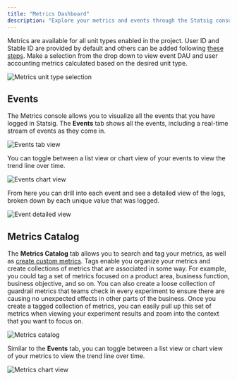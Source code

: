 ```yaml
---
title: "Metrics Dashboard"
description: "Explore your metrics and events through the Statsig console with real-time visualization and organization tools."
---
```


Metrics are available for all unit types enabled in the project.  User ID and Stable ID are provided by default and others can be added following [these steps](/guides/experiment-on-custom-id-types#step-1---add-companyid-as-a-new-id-type-in-your-project-settings).  Make a selection from the drop down to view event DAU and user accounting metrics calculated based on the desired unit type.

<Frame>
  <img src="/images/metrics/unit-type-selection.png" alt="Metrics unit type selection" />
</Frame>

## Events
The Metrics console allows you to visualize all the events that you have logged in Statsig. The **Events** tab shows all the events, including a real-time stream of events as they come in.

<Frame>
  <img src="/images/metrics/events-tab-view.png" alt="Events tab view" />
</Frame>

You can toggle between a list view or chart view of your events to view the trend line over time.  

<Frame>
  <img src="/images/metrics/events-chart-view.png" alt="Events chart view" />
</Frame>

From here you can drill into each event and see a detailed view of the logs, broken down by each unique value that was logged.

<Frame>
  <img src="/images/metrics/event-detailed-view.png" alt="Event detailed view" />
</Frame>

## Metrics Catalog
The **Metrics Catalog** tab allows you to search and tag your metrics, as well as [create custom metrics](/metrics/create). Tags enable you organize your metrics and create collections of metrics that are associated in some way. For example, you could tag a set of metrics focused on a product area, business function, business objective, and so on. You can also create a loose collection of guardrail metrics that teams check in every experiment to ensure there are causing no unexpected effects in other parts of the business. Once you create a tagged collection of metrics, you can easily pull up this set of metrics when viewing your experiment results and zoom into the context that you want to focus on. 

<Frame>
  <img src="/images/metrics/metrics-catalog.png" alt="Metrics catalog" />
</Frame>

 Similar to the **Events** tab, you can toggle between a list view or chart view of your metrics to view the trend line over time.  
 
 <Frame>
   <img src="/images/metrics/metrics-chart-view.png" alt="Metrics chart view" />
 </Frame>

